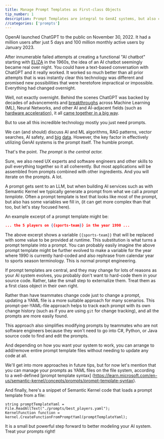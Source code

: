 ```yaml
---
title: Manage Prompt Templates as First-class Objects
tip_number: 1
description: Prompt Templates are integral to GenAI systems, but also change frequently, and may be modified by people in roles other than software engineer. Managing them accordingly as a separate concern for increased visibilty and control will likely serve you better than hard-coding them in source code.
//categories: ['prompts']
---
```


OpenAI launched ChatGPT to the public on November 30, 2022.
It had a million users after just 5 days and 100 million
monthly active users by January 2023.

After innumerable failed attempts at creating a functional "AI chatbot"
starting with [ELIZA](https://en.wikipedia.org/wiki/ELIZA) in the 1960s,
the idea of an AI chatbot seemingly became real over night. You could have
a text-based conversation with ChatGPT and it really worked. It
worked so much better than all prior attempts that is was instantly clear
this technology was different and promised new possibilities that were
heretofore impractical or impossible. Everything had changed overnight.

Well, not exactly overnight. Behind the scenes ChatGPT was backed by decades
of advancements and [breakthroughs](https://arxiv.org/abs/1706.03762) across 
Machine Learning (ML), Neural Networks, and other AI and AI-adjacent fields 
(such as [hardware acceleration](https://arxiv.org/abs/1909.08053)), 
it all [came together in a big way](https://arxiv.org/abs/2206.07682).

But to use all this incredible technology mostly you just need prompts.

We can (and should) discuss AI and ML algorithms, RAG patterns, vector searches, 
AI safety, and [big](https://commoncrawl.org/) 
[data](https://foundation.mozilla.org/en/research/library/generative-ai-training-data/common-crawl/). 
However, the key factor in effectively utilizing GenAI systems is the prompt itself.
The humble prompt.

That's the point. _The prompt is the central actor._

Sure, we also need UX experts and software engineers and other skills to pull everything
together so it all coherently. But most applications will be assembled from prompts combined
with other ingredients. And you will iterate on the prompts. A lot.

A prompt gets sent to an LLM, but when building AI services such as with Semantic Kernel we typically 
generate a prompt from what we call a _prompt template_.
Often a prompt template is text that looks like most of the prompt, but also has some variables we fill in,
(it can get more complex than that too, but let's stay focused here).

An example excerpt of a prompt template might be:

```json
... the 5 players on {{sports-team}} in the year 1990 ...
```

The above excerpt shows a variable `{{sports-team}}` that will be replaced with some value to be
provided at runtime. This substitution is what turns a prompt template into a prompt. You can
probably easily imagine the above prompt template might be further evolved to make a variable for the year
where 1990 is currently hard-coded and also rephrase from calendar year to sports season terminology.
This is normal prompt engineering.

If prompt templates are central, and they may change for lots of reasons as your AI system evolves,
you probably don't want to hard-code them in your source code. Rather, take the small step to externalize them.
Treat them as a first class object in their own right.

Rather than have teammates change code just to change a prompt, updating a YAML file is a more suitable
approach for many scenarios. This prompt-per-YAML-file approach helps to track each prompt with its own
change history (such as if you are using `git` for change tracking), and all the prompts are more easily
found.

This approach also simplifies modifying prompts by teammates who are not software engineers because they won't
need to go into C#, Python, or Java source code to find and edit the prompts. 

And depending on how you want your system to work, you can arrange to add/remove entire prompt template files
without needing to update any code at all.

We'll get into more approaches in future tips, but for now let's mention that you can manage your prompts
as YAML files on the file system, according to a well-defined [prompt template syntax]
(https://learn.microsoft.com/en-us/semantic-kernel/concepts/prompts/prompt-template-syntax).

And finally, here's a snippet of Semantic Kernel code that loads a prompt template from a file:

```CSharp
string promptTemplateYaml = File.ReadAllText("./prompts/best_players.yaml");
KernelFunction function = kernel.CreateFunctionFromPromptYaml(promptTemplateYaml);
```

It is a small but powerful step forward to better modeling your AI system. Treat your prompts right!
